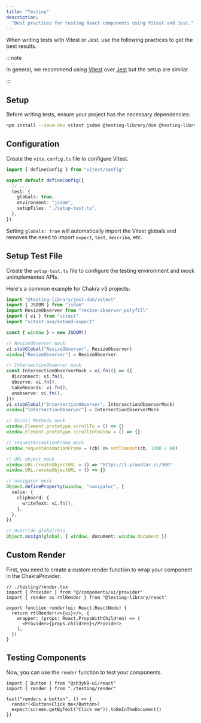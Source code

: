 ```yaml
---
title: "Testing"
description:
  "Best practices for testing React components using Vitest and Jest."
---
```


When writing tests with Vitest or Jest, use the following practices to get the
best results.

:::note

In general, we recommend using [Vitest](https://vitest.dev/) over
[Jest](https://jestjs.io/) but the setup are similar.

:::

## Setup

Before writing tests, ensure your project has the necessary dependencies:

```sh
npm install --save-dev vitest jsdom @testing-library/dom @testing-library/jest-dom @testing-library/react @testing-library/user-event
```

## Configuration

Create the `vite.config.ts` file to configure Vitest.

```ts
import { defineConfig } from "vitest/config"

export default defineConfig({
  // ...
  test: {
    globals: true,
    environment: "jsdom",
    setupFiles: "./setup-test.ts",
  },
})
```

Setting `globals: true` will automatically import the Vitest globals and removes
the need to import `expect`, `test`, `describe`, etc.

## Setup Test File

Create the `setup-test.ts` file to configure the testing environment and mock
unimplemented APIs.

Here's a common example for Chakra v3 projects:

```ts
import "@testing-library/jest-dom/vitest"
import { JSDOM } from "jsdom"
import ResizeObserver from "resize-observer-polyfill"
import { vi } from "vitest"
import "vitest-axe/extend-expect"

const { window } = new JSDOM()

// ResizeObserver mock
vi.stubGlobal("ResizeObserver", ResizeObserver)
window["ResizeObserver"] = ResizeObserver

// IntersectionObserver mock
const IntersectionObserverMock = vi.fn(() => ({
  disconnect: vi.fn(),
  observe: vi.fn(),
  takeRecords: vi.fn(),
  unobserve: vi.fn(),
}))
vi.stubGlobal("IntersectionObserver", IntersectionObserverMock)
window["IntersectionObserver"] = IntersectionObserverMock

// Scroll Methods mock
window.Element.prototype.scrollTo = () => {}
window.Element.prototype.scrollIntoView = () => {}

// requestAnimationFrame mock
window.requestAnimationFrame = (cb) => setTimeout(cb, 1000 / 60)

// URL object mock
window.URL.createObjectURL = () => "https://i.pravatar.cc/300"
window.URL.revokeObjectURL = () => {}

// navigator mock
Object.defineProperty(window, "navigator", {
  value: {
    clipboard: {
      writeText: vi.fn(),
    },
  },
})

// Override globalThis
Object.assign(global, { window, document: window.document })
```

## Custom Render

First, you need to create a custom render function to wrap your component in the
ChakraProvider.

```tsx title="test-utils/render.tsx"
// ./testing/render.tsx
import { Provider } from "@/components/ui/provider"
import { render as rtlRender } from "@testing-library/react"

export function render(ui: React.ReactNode) {
  return rtlRender(<>{ui}</>, {
    wrapper: (props: React.PropsWithChildren) => (
      <Provider>{props.children}</Provider>
    ),
  })
}
```

## Testing Components

Now, you can use the `render` function to test your components.

```tsx title="testing/render.tsx"
import { Button } from "@sh3yk0-ui/react"
import { render } from "./testing/render"

test("renders a button", () => {
  render(<Button>Click me</Button>)
  expect(screen.getByText("Click me")).toBeInTheDocument()
})
```
